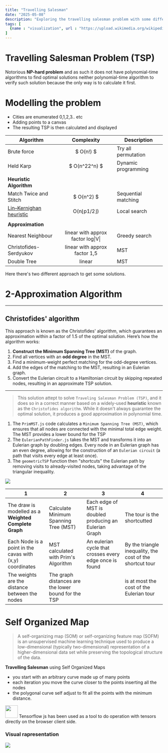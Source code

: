 ```yaml
---
title: "Travelling Salesman"
date: "2025-05-08"
description: "Exploring the travelling salesman problem with some different approach"
tags: [
  {name : "visualization", url : "https://upload.wikimedia.org/wikipedia/commons/c/c3/Python-logo-notext.svg"}
]
---
```


# Travelling Salesman Problem (TSP)
Notorious **NP-hard problem** and as such it does not have polynomial-time algorithms to find optimal solutions neither polynomial-time algorithm to verify such solution because the only way is to calculate it first.

# Modelling the problem
- Cities are enumerated 0,1,2,3.. etc
- Adding points to a canvas
- The resulting TSP is then calculated and displayed



|Algorithm|Complexity|Description|
|---|:---:|---|
|Brute force|  $ O(n!) $ | Try all permutation
|Held Karp| $ O(n^22^n) $| Dynamic programming
|||
|**Heuristic Algorithm**|
|Match Twice and Stitch| $ O(n^2) $| Sequential matching|
|[Lin–Kernighan heuristic](https://en.wikipedia.org/wiki/Lin%E2%80%93Kernighan_heuristic)| O(n⌊p1/2⌋)| Local search|
|||
|**Approximation** |
|Nearest Neighbour| linear with approx factor log\|V\|  | Greedy search
|Christofides-Serdyukov	| linear with approx factor 1,5| MST 
|Double Tree|linear| MST|

Here there's two different approach to get some solutions.
# 2-Approximation Algorithm
____
## Christofides' algorithm
This approach is known as the Christofides' algorithm, which guarantees an approximation within a factor of 1.5 of the optimal solution. Here’s how the algorithm works:

1. **Construct the Minimum Spanning Tree (MST)** of the graph.
2. Find all vertices with an **odd degree** in the MST.
3. Find a minimum-weight perfect matching for the odd-degree vertices.
4. Add the edges of the matching to the MST, resulting in an Eulerian graph.
5. Convert the Eulerian circuit to a Hamiltonian circuit by skipping repeated nodes, resulting in an approximate TSP solution.
_________
>This solution attept to solve `Traveling Salesman Problem (TSP)`, and it does so in a correct manner based on a widely-used **heuristic** known as the `Christofides algorithm`. While it doesn't always guarantee the optimal solution, it produces a good approximation in polynomial time.


1. The `PrimMST.js` code calculates a `Minimum Spanning Tree (MST)`, which ensures that all nodes are connected with the minimal total edge weight. The MST provides a lower bound for the TSP
2. The `EulerianPathFinder.js` takes the MST and transforms it into an Eulerian graph by doubling edges. Every node in an Eulerian graph has an even degree, allowing for the construction of an `Eulerian circuit` (a path that visits every edge at least once). 
3. The `geometricTSP` function then "shortcuts" the Eulerian path by removing visits to already-visited nodes, taking advantage of the triangular inequality. 

<img src="/myblog/postimages/Graph.png"/>

|1|2|3|4|
|---|---|---|---|
|The draw is modelled as a **Weighted Complete Graph**|Calculate Minimum Spanning Tree (MST)|Each edge of MST is doubled producing an Eulerian Graph|The tour is the shortcutted|
|Each Node is a point in the cavas with (x,y) coordinates| MST calculated with Prim's Algorithm|An eulerian cycle that crosses every edge once is found|By the triangle inequality, the cost of the shortcut tour |
|The weights are the distance between the nodes|The graph distances are the lower bound for the TSP||is at most the cost of the Eulerian tour|


# Self Organized Map
>A self-organizing map (SOM) or self-organizing feature map (SOFM) is an unsupervised machine learning technique used to produce a low-dimensional (typically two-dimensional) representation of a higher-dimensional data set while preserving the topological structure of the data. 

 **Travelling Salesman** using Self Organized Maps
- you start with an arbitrary curve made up of many points 
- each iteration you move the curve closer to the points inserting all the nodes
- the polygonal curve self adjust to fit all the points with the minimum distance.


<img width="40" height="40" src="https://raw.githubusercontent.com/devicons/devicon/ca28c779441053191ff11710fe24a9e6c23690d6/icons/tensorflow/tensorflow-original.svg"/>
Tensorflow js has been used as a tool to do operation with tensors directly on the browser client side. 

### Visual rapresentation
<img src="/myblog/postimages/som.jpg"/>

